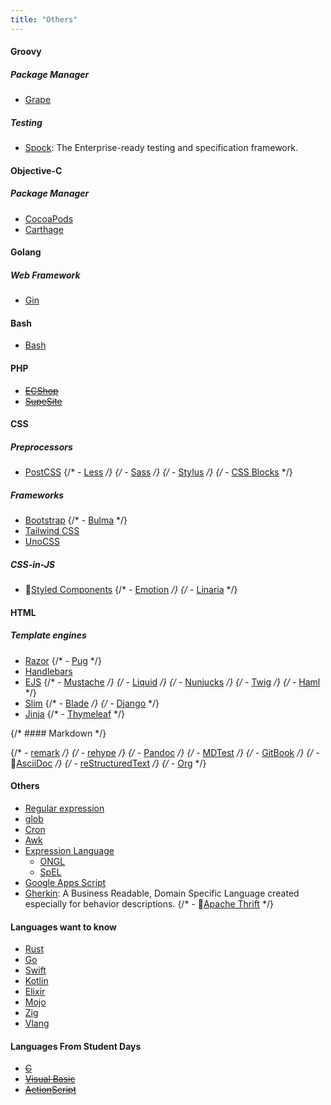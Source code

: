 ```yaml
---
title: "Others"
---
```



#### Groovy

##### Package Manager

- [Grape](https://www.groovy-lang.org/grape.html)

##### Testing

- [Spock](https://www.spockframework.org/): The Enterprise-ready testing and specification framework. <Rating value="4" />

#### Objective-C

##### Package Manager

- [CocoaPods](https://www.cocoapods.org/)
- [Carthage](https://www.carthage.com/)

#### Golang

##### Web Framework

- [Gin](https://www.gin-gonic.com/)

#### Bash

- [Bash](https://www.gnu.org/software/bash/)

#### PHP

- ~~[ECShop](https://www.ecshop.com/)~~
- ~~[SupeSite](https://www.supesite.com/)~~

#### CSS

##### Preprocessors

- [PostCSS](https://postcss.org/)
  {/* - [Less](http://lesscss.org/) */}
  {/* - [Sass](https://sass-lang.com/) */}
  {/* - [Stylus](https://stylus-lang.com/) */}
  {/* - [CSS Blocks](https://css-blocks.com/) */}

##### Frameworks

- [Bootstrap](https://getbootstrap.com/)
  {/* - [Bulma](https://bulma.io/) */}
- [Tailwind CSS](https://tailwindcss.com/)
- [UnoCSS](https://unocss.dev/) <Rating value="4" />

##### CSS-in-JS

- 👀[Styled Components](https://styled-components.com/)
  {/* - [Emotion](https://emotion.sh/) */}
  {/* - [Linaria](https://linaria.dev/) */}

#### HTML

##### Template engines

- [Razor](https://docs.microsoft.com/en-us/aspnet/core/mvc/views/razor?view=aspnetcore-5.0)
  {/* - [Pug](https://pugjs.org/) */}
- [Handlebars](https://handlebarsjs.com/)
- [EJS](https://ejs.co/)
  {/* - [Mustache](https://mustache.github.io/) */}
  {/* - [Liquid](https://shopify.github.io/liquid/) */}
  {/* - [Nunjucks](https://mozilla.github.io/nunjucks/) */}
  {/* - [Twig](https://twig.symfony.com/) */}
  {/* - [Haml](https://haml.info/) */}
- [Slim](https://slim-template.github.io/)
  {/* - [Blade](https://laravel.com/docs/blade) */}
  {/* - [Django](https://www.djangoproject.com/) */}
- [Jinja](https://jinja.palletsprojects.com/)
  {/* - [Thymeleaf](https://www.thymeleaf.org/) */}

{/* #### Markdown */}

{/* - [remark](https://remark.js.org/) <Rating value="4" /> */}
{/* - [rehype](https://github.com/rehypejs/rehype) */}
{/* - [Pandoc](https://pandoc.org/) */}
{/* - [MDTest](https://github.com/michelf/mdtest/) */}
{/* - [GitBook](https://docs.gitbook.com/) */}
{/* - 👀[AsciiDoc](https://asciidoc.org/) */}
{/* - [reStructuredText](https://docutils.sourceforge.io/rst.html) */}
{/* - [Org](https://orgmode.org/) */}

#### Others

- [Regular expression](https://en.wikipedia.org/wiki/Regular_expression)
- [glob](<https://en.wikipedia.org/wiki/Glob_(programming)>)
- [Cron](https://en.wikipedia.org/wiki/Cron)
- [Awk](https://www.gnu.org/software/gawk/manual/gawk.html)
- [Expression Language](https://en.wikipedia.org/wiki/Jakarta_Expression_Language)
  - [ONGL](https://en.wikipedia.org/wiki/OGNL)
  - [SpEL](https://docs.spring.io/spring-framework/reference/core/expressions.html)
- [Google Apps Script](https://developers.google.com/apps-script)
- [Gherkin](https://cucumber.io/docs/gherkin/): A Business Readable, Domain Specific Language created especially for behavior descriptions.
  {/* - 👀[Apache Thrift](https://thrift.apache.org/) */}

#### Languages want to know

- [Rust](https://www.rust-lang.org/) <Rating value="4" />
- [Go](https://www.golang.org/) <Rating value="3" />
- [Swift](https://www.swift.org/)
- [Kotlin](https://www.kotlinlang.org/)
- [Elixir](https://www.elixir-lang.org/)
- [Mojo](https://www.mojolicious.org/)
- [Zig](https://www.ziglang.org/)
- [Vlang](https://www.vlang.io/)

#### Languages From Student Days

- ~~[C](https://www.clang.org/)~~
- ~~[Visual Basic](https://wikipedia.org/wiki/Visual_Basic)~~
- ~~[ActionScript](https://wikipedia.org/wiki/ActionScript)~~

